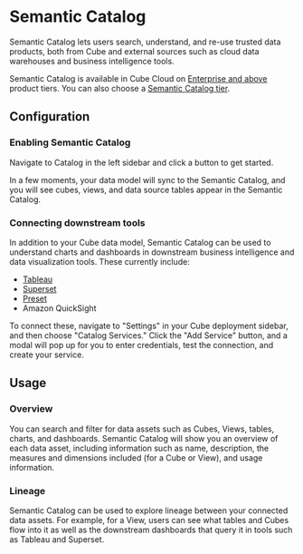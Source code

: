 # Semantic Catalog

Semantic Catalog lets users search, understand, and re-use trusted data products,
both from Cube and external sources such as cloud data warehouses and business intelligence tools.

<SuccessBox>

Semantic Catalog is available in Cube Cloud on
[Enterprise and above](https://cube.dev/pricing) product tiers.
You can also choose a [Semantic Catalog tier](/product/deployment/cloud/pricing#semantic-catalog-tiers).

</SuccessBox>

<Screenshot src="https://ucarecdn.com/d8e09149-7ed2-4f5c-83f6-406734557efb/catalog.jpg" />

## Configuration

### Enabling Semantic Catalog

Navigate to <Btn>Catalog</Btn> in the left sidebar and click a button to get started.

In a few moments, your data model will sync to the Semantic Catalog, and
you will see cubes, views, and data source tables appear in the Semantic Catalog.

### Connecting downstream tools

In addition to your Cube data model, Semantic Catalog can be used to understand charts and dashboards in downstream business intelligence and data visualization tools.
These currently include:

- [Tableau][ref-tableau]
- [Superset][ref-superset]
- [Preset][ref-superset]
- Amazon QuickSight

To connect these, navigate to "Settings" in your Cube deployment sidebar, and then choose "Catalog Services."
Click the "Add Service" button, and a modal will pop up for you to enter credentials, test the connection, and create your service.

<Screenshot src="https://ucarecdn.com/a060a3cb-f5f0-4b5e-90fb-84694d6c32f4/Screenshot20240624at43731PM.png" />

## Usage

### Overview

You can search and filter for data assets such as Cubes, Views, tables, charts, and dashboards.
Semantic Catalog will show you an overview of each data asset, including information such as name,
description, the measures and dimensions included (for a Cube or View), and usage information.

### Lineage

Semantic Catalog can be used to explore lineage between your connected data assets.
For example, for a View, users can see what tables and Cubes flow into it as well as the downstream
dashboards that query it in tools such as Tableau and Superset.

<Screenshot src="https://ucarecdn.com/9adbeb24-203d-4608-9351-fac348a01f51/Screenshot20240624at44511PM.png" />

[ref-tableau]: /product/configuration/visualization-tools/tableau
[ref-superset]: /product/configuration/visualization-tools/superset
